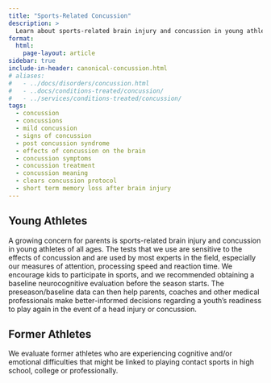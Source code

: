 ```yaml
---
title: "Sports-Related Concussion"
description: >
  Learn about sports-related brain injury and concussion in young athletes and former athletes.
format:
  html:
    page-layout: article
sidebar: true
include-in-header: canonical-concussion.html
# aliases:
#   - ../docs/disorders/concussion.html
#   - ..docs/conditions-treated/concussion/
#   - ../services/conditions-treated/concussion/
tags:
  - concussion
  - concussions
  - mild concussion
  - signs of concussion
  - post concussion syndrome
  - effects of concussion on the brain
  - concussion symptoms
  - concussion treatment
  - concussion meaning
  - clears concussion protocol
  - short term memory loss after brain injury
---
```


## Young Athletes

A growing concern for parents is sports-related brain injury and concussion in young athletes of all ages. The tests that we use are sensitive to the effects of concussion and are used by most experts in the field, especially our measures of attention, processing speed and reaction time. We encourage kids to participate in sports, and we recommended obtaining a baseline neurocognitive evaluation before the season starts. The preseason/baseline data can then help parents, coaches and other medical professionals make better-informed decisions regarding a youth’s readiness to play again in the event of a head injury or concussion.

## Former Athletes

We evaluate former athletes who are experiencing cognitive and/or emotional difficulties that might be linked to playing contact sports in high school, college or professionally.
